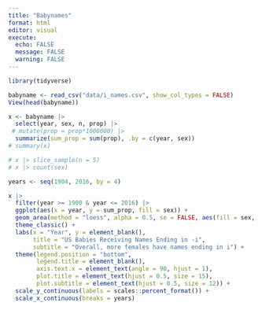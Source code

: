 ```yaml
---
title: "Babynames"
format: html
editor: visual
execute:
  echo: FALSE
  message: FALSE
  warning: FALSE
---
```


```r
library(tidyverse)

```

```r
babyname <- read_csv("data/i_names.csv", show_col_types = FALSE)
View(head(babyname))

x <- babyname |>
  select(year, sex, n, prop) |>
 # mutate(prop = prop*1000000) |>
  summarize(sum_prop = sum(prop), .by = c(year, sex))
# summary(x)

# x |> slice_sample(n = 5)
# x |> count(sex)

years <- seq(1904, 2016, by = 4)

x |>
  filter(year >= 1900 & year <= 2016) |>
  ggplot(aes(x = year, y = sum_prop, fill = sex)) + 
  geom_area(method = "loess", alpha = 0.5, se = FALSE, aes(fill = sex, color = sex), span = 0.02) + 
  theme_classic() +
  labs(x = "Year", y = element_blank(),
       title = "US Babies Receiving Names Ending in -i",
       subtitle = "Overall, more females have names ending in i") +
  theme(legend.position = "bottom",
        legend.title = element_blank(),
        axis.text.x = element_text(angle = 90, hjust = 1),
        plot.title = element_text(hjust = 0.5, size = 15),
        plot.subtitle = element_text(hjust = 0.5, size = 12)) +
  scale_y_continuous(labels = scales::percent_format()) +
  scale_x_continuous(breaks = years)



```